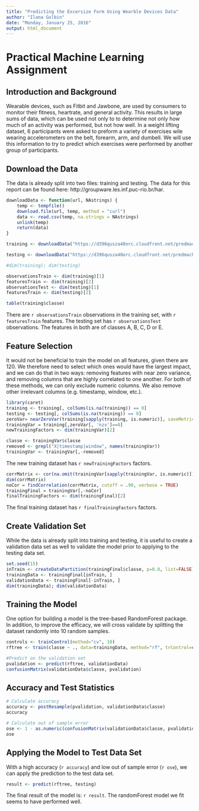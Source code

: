 ```yaml
---
title: "Predicting the Excersize Form Using Wearble Devices Data"
author: "Ilana Golbin"
date: "Monday, January 25, 2016"
output: html_document
---
```


# Practical Machine Learning Assignment

## Introduction and Background

Wearable devices, such as Fitbit and Jawbone, are used by consumers to monitor their fitness, heartrate, and general activity. This results in large sums of data, which can be used not only to to determine not only how much of an activity was performed, but not how well. In a weight lifting dataset, 6 participants were asked to preform a variety of exercises wile wearing accelerometers on the belt, forearm, arm, and dumbell. We will use this information to try to predict which exercises were performed by another group of participants. 

## Download the Data

The data is already split into two files: training and testing. The data for this report can be found here: http://groupware.les.inf.puc-rio.br/har.

```r
downloadData <- function(url, NAstrings) {
    temp <- tempfile()
    download.file(url, temp, method = "curl")
    data <- read.csv(temp, na.strings = NAstrings)
    unlink(temp)
    return(data)
}

training <- downloadData("https://d396qusza40orc.cloudfront.net/predmachlearn/pml-training.csv", c("", "NA", "#DIV/0!"))

testing <- downloadData("https://d396qusza40orc.cloudfront.net/predmachlearn/pml-testing.csv", c("", "NA", "#DIV/0!"))

#dim(training); dim(testing)

observationsTrain <- dim(training)[1]
featuresTrain <- dim(training)[2]
observationsTest <- dim(testing)[1]
featuresTrain <- dim(testing)[2]

table(training$classe)

```

There are `r observationsTrain` observations in the training set, with `r featuresTrain` features. The testing set has `r observationsTest` observations. The features in both are of classes A, B, C, D or E. 

## Feature Selection

It would not be beneficial to train the model on all features, given there are 120. We therefore need to select which ones would have the largest impact, and we can do that in two ways: removing features with near zero variance, and removing columns that are highly correlated to one another. For both of these methods, we can only exclude numeric columns. We also remove other irrelevant columns (e.g. timestamp, window, etc.).

```r
library(caret)
training <- training[, colSums(is.na(training)) == 0] 
testing <- testing[, colSums(is.na(training)) == 0] 
zeroVar= nearZeroVar(training[sapply(training, is.numeric)], saveMetrics = TRUE)
trainingVar = training[,zeroVar[, 'nzv']==0]
newTrainingFactors <- dim(trainingVar)[2]

classe <- trainingVar$classe
removed <- grepl("X|timestamp|window", names(trainingVar))
trainingVar <- trainingVar[,-removed]
```

The new training dataset has `r newTrainingFactors` factors. 

```r
corrMatrix <- cor(na.omit(trainingVar[sapply(trainingVar, is.numeric)]))
dim(corrMatrix)
noCor = findCorrelation(corrMatrix, cutoff = .90, verbose = TRUE)
trainingFinal = trainingVar[,-noCor]
finalTrainingFactors <- dim(trainingFinal)[2]
```

The final training dataset has `r finalTrainingFactors` factors. 

## Create Validation Set

While the data is already split into training and testing, it is useful to create a validation data set as well to validate the model prior to applying to the testing data set. 

```r
set.seed(15)
inTrain <- createDataPartition(trainingFinal$classe, p=0.8, list=FALSE)
trainingData <- trainingFinal[inTrain, ]
validationData <- trainingFinal[-inTrain, ]
dim(trainingData); dim(validationData)
```

## Training the Model 

One option for building a model is the tree-based RandomForest package. In addition, to improve the efficacy, we will cross validate by splitting the dataset randomly into 10 random samples. 

```r
controls <- trainControl(method="cv", 10)
rftree <- train(classe ~ ., data=trainingData, method="rf", trControl=controls, ntree=150)

#Predict on the validation set
pvalidation <- predict(rftree, validationData)
confusionMatrix(validationData$classe, pvalidation)
```


## Accuracy and Test Statistics

```r
# Calculate accuracy
accuracy <- postResample(pvalidation, validationData$classe)
accuracy

# Calculate out of sample error
ose <- 1 - as.numeric(confusionMatrix(validationData$classe, pvalidation)$overall[1])
ose
```

## Applying the Model to Test Data Set

With a high accuracy (`r accuracy`) and low out of sample error (`r ose`), we can apply the prediction to the test data set.

```r
result <- predict(rftree, testing)
```

The final result of the model is: `r result`. The randomForest model we fit seems to have performed well. 